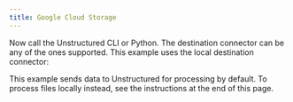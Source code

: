 ```yaml
---
title: Google Cloud Storage
---
```



<SharedContentGoogleCloudStorage/>

Now call the Unstructured CLI or Python. The destination connector can be any of the ones supported. This example uses the local destination connector:

This example sends data to Unstructured for processing by default. To process files locally instead, see the instructions at the end of this page.


<CodeGroup>
  <GoogleCloudStorageSh />
  <GoogleCloudStoragePyV2 />
</CodeGroup>


<SharedPartitionByAPIOSS/>
